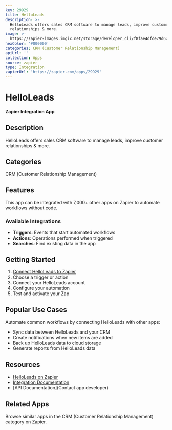 ```yaml
---
key: 29929
title: HelloLeads
description: >-
  HelloLeads offers sales CRM software to manage leads, improve customer
  relationships & more.
image: >-
  https://zapier-images.imgix.net/storage/developer_cli/f8fae4dfde79d62a1f2f30d8cb465618.png?auto=format%2Ccompress&ixlib=python-3.0.0&q=50
hexColor: '#000000'
categories: CRM (Customer Relationship Management)
apiUrl: ''
collection: Apps
source: zapier
type: Integration
zapierUrl: 'https://zapier.com/apps/29929'
---
```

# HelloLeads

**Zapier Integration App**

## Description

HelloLeads offers sales CRM software to manage leads, improve customer relationships & more.

## Categories

CRM (Customer Relationship Management)

## Features

This app can be integrated with 7,000+ other apps on Zapier to automate workflows without code.

### Available Integrations

- **Triggers**: Events that start automated workflows
- **Actions**: Operations performed when triggered
- **Searches**: Find existing data in the app

## Getting Started

1. [Connect HelloLeads to Zapier](https://zapier.com/apps/29929)
2. Choose a trigger or action
3. Connect your HelloLeads account
4. Configure your automation
5. Test and activate your Zap

## Popular Use Cases

Automate common workflows by connecting HelloLeads with other apps:

- Sync data between HelloLeads and your CRM
- Create notifications when new items are added
- Back up HelloLeads data to cloud storage
- Generate reports from HelloLeads data

## Resources

- [HelloLeads on Zapier](https://zapier.com/apps/29929)
- [Integration Documentation](https://zapier.com/apps/29929/integrations)
- [API Documentation](Contact app developer)

## Related Apps

Browse similar apps in the CRM (Customer Relationship Management) category on Zapier.
